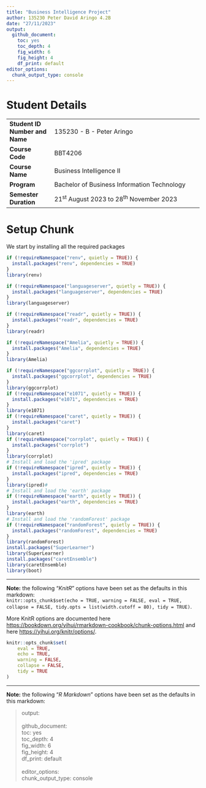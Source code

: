 ```yaml
---
title: "Business Intelligence Project"
author: 135230 Peter David Aringo 4.2B
date: "27/11/2023"
output:
  github_document:
    toc: yes
    toc_depth: 4
    fig_width: 6
    fig_height: 4
    df_print: default
editor_options:
  chunk_output_type: console
---
```


# Student Details

+---------------------------------------------------+--------------------------------------------------------------------------------------------------------------------------------------------------------------------------+
| **Student ID Number and Name**                    |   135230 - B - Peter Aringo                                                                                                                                              |
+---------------------------------------------------+--------------------------------------------------------------------------------------------------------------------------------------------------------------------------+
| **Course Code**                                   | BBT4206                                                                                                                                                                  |
+---------------------------------------------------+--------------------------------------------------------------------------------------------------------------------------------------------------------------------------+
| **Course Name**                                   | Business Intelligence II                                                                                                                                                 |
+---------------------------------------------------+--------------------------------------------------------------------------------------------------------------------------------------------------------------------------+
| **Program**                                       | Bachelor of Business Information Technology                                                                                                                              |
+---------------------------------------------------+--------------------------------------------------------------------------------------------------------------------------------------------------------------------------+
| **Semester Duration**                             | 21^st^ August 2023 to 28^th^ November 2023                                                                                                                               |
+---------------------------------------------------+--------------------------------------------------------------------------------------------------------------------------------------------------------------------------+

# Setup Chunk

We start by installing all the required packages

```r
if (!requireNamespace("renv", quietly = TRUE)) {
  install.packages("renv", dependencies = TRUE)
}
library(renv)

if (!requireNamespace("languageserver", quietly = TRUE)) {
  install.packages("languageserver", dependencies = TRUE)
}
library(languageserver)

if (!requireNamespace("readr", quietly = TRUE)) {
  install.packages("readr", dependencies = TRUE)
}
library(readr)

if (!requireNamespace("Amelia", quietly = TRUE)) {
  install.packages("Amelia", dependencies = TRUE)
}
library(Amelia)

if (!requireNamespace("ggcorrplot", quietly = TRUE)) {
  install.packages("ggcorrplot", dependencies = TRUE)
}
library(ggcorrplot)
if (!requireNamespace("e1071", quietly = TRUE)) {
  install.packages("e1071", dependencies = TRUE)
}
library(e1071)
if (!requireNamespace("caret", quietly = TRUE)) {
  install.packages("caret")
}
library(caret)
if (!requireNamespace("corrplot", quietly = TRUE)) {
  install.packages("corrplot")
}
library(corrplot)
# Install and load the 'ipred' package
if (!requireNamespace("ipred", quietly = TRUE)) {
  install.packages("ipred", dependencies = TRUE)
}
library(ipred)#
# Install and load the 'earth' package
if (!requireNamespace("earth", quietly = TRUE)) {
  install.packages("earth", dependencies = TRUE)
}
library(earth)
# Install and load the 'randomForest' package
if (!requireNamespace("randomForest", quietly = TRUE)) {
  install.packages("randomForest", dependencies = TRUE)
}
library(randomForest)
install.packages("SuperLearner")
library(SuperLearner)
install.packages("caretEnsemble")
library(caretEnsemble)
library(boot)
```

------------------------------------------------------------------------

**Note:** the following "*KnitR*" options have been set as the defaults in this markdown:\
`knitr::opts_chunk$set(echo = TRUE, warning = FALSE, eval = TRUE, collapse = FALSE, tidy.opts = list(width.cutoff = 80), tidy = TRUE)`.

More KnitR options are documented here <https://bookdown.org/yihui/rmarkdown-cookbook/chunk-options.html> and here <https://yihui.org/knitr/options/>.

```r
knitr::opts_chunk$set(
	eval = TRUE,
	echo = TRUE,
	warning = FALSE,
	collapse = FALSE,
	tidy = TRUE
)
```

------------------------------------------------------------------------

**Note:** the following "*R Markdown*" options have been set as the defaults in this markdown:

> output:\
> \
> github_document:\
> toc: yes\
> toc_depth: 4\
> fig_width: 6\
> fig_height: 4\
> df_print: default\
> \
> editor_options:\
> chunk_output_type: console

# 

```r

```


